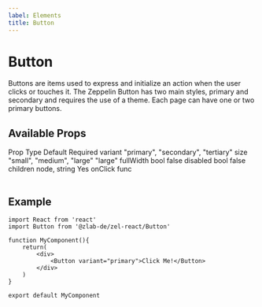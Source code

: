 ```yaml
---
label: Elements
title: Button
---
```



# Button

Buttons are items used to express and initialize an action when the user clicks or touches it. The Zeppelin Button has two main styles, primary and secondary and requires the use of a theme. Each page can have one or two primary buttons.

## Available Props

<Table title="Button Props" style={{ marginBottom: 60 }}>
  <TableHeader>
    <TableCell>Prop</TableCell>
    <TableCell>Type</TableCell>
    <TableCell>Default</TableCell>
    <TableCell>Required</TableCell>
  </TableHeader>
  <TableBody>
    <TableRow color="white">
      <TableCell scope="row" component="th">
        variant
      </TableCell>
      <TableCell>"primary", "secondary", "tertiary"</TableCell>
      <TableCell />
      <TableCell />
    </TableRow>
    <TableRow color="gray">
      <TableCell scope="row" component="th">
        size
      </TableCell>
      <TableCell>"small", "medium", "large"</TableCell>
      <TableCell>"large"</TableCell>
      <TableCell />
    </TableRow>
    <TableRow color="white">
      <TableCell scope="row" component="th">
        fullWidth
      </TableCell>
      <TableCell>bool</TableCell>
      <TableCell>false</TableCell>
      <TableCell />
    </TableRow>
    <TableRow color="gray">
      <TableCell scope="row" component="th">
        disabled
      </TableCell>
      <TableCell>bool</TableCell>
      <TableCell>false</TableCell>
      <TableCell />
    </TableRow>
    <TableRow color="white">
      <TableCell scope="row" component="th">
        children
      </TableCell>
      <TableCell>node, string</TableCell>
      <TableCell />
      <TableCell>Yes</TableCell>
    </TableRow>
    <TableRow color="gray">
      <TableCell scope="row" component="th">
        onClick
      </TableCell>
      <TableCell>func</TableCell>
      <TableCell />
      <TableCell />
    </TableRow>
  </TableBody>
</Table>

## Example

<div style={{ marginBottom: 30 }}>
  <ButtonExample />
</div>

```
import React from 'react'
import Button from '@zlab-de/zel-react/Button'

function MyComponent(){
    return(
        <div>
            <Button variant="primary">Click Me!</Button>
        </div>
    )
}

export default MyComponent
```
